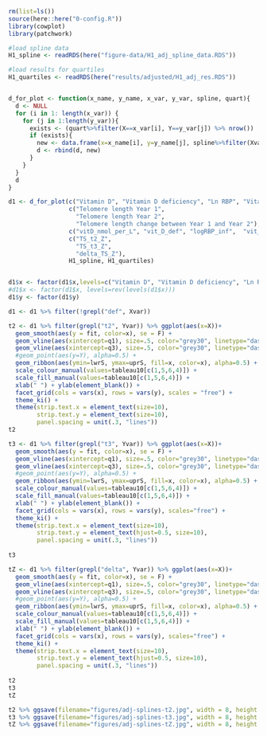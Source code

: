 
```r
rm(list=ls())
source(here::here("0-config.R"))
library(cowplot)
library(patchwork)

#load spline data
H1_spline <- readRDS(here("figure-data/H1_adj_spline_data.RDS"))

#load results for quartiles
H1_quartiles <- readRDS(here("results/adjusted/H1_adj_res.RDS"))


d_for_plot <- function(x_name, y_name, x_var, y_var, spline, quart){
  d <- NULL
  for (i in 1: length(x_var)) {
    for (j in 1:length(y_var)){
      exists <- (quart%>%filter(X==x_var[i], Y==y_var[j]) %>% nrow()) != 0
      if (exists){
        new <- data.frame(x=x_name[i], y=y_name[j], spline%>%filter(Xvar==x_var[i], Yvar==y_var[j]), quart%>%filter(X==x_var[i], Y==y_var[j])%>%select(q1, q3))
        d <- rbind(d, new)
      }
    }
  }
  d
}
```

```r

d1 <- d_for_plot(c("Vitamin D", "Vitamin D deficiency", "Ln RBP", "Vitamin A deficiency","Ln ferritin", "Ln sTfR", "Iron deficiency"),
                 c("Telomere length Year 1",
                   "Telomere length Year 2",
                   "Telomere length change between Year 1 and Year 2"), 
                 c("vitD_nmol_per_L", "vit_D_def", "logRBP_inf",  "vit_A_def", "logFERR_inf", "logSTFR_inf", "iron_def"),   
                 c("TS_t2_Z",
                   "TS_t3_Z",
                   "delta_TS_Z"),
                 H1_spline, H1_quartiles)


d1$x <- factor(d1$x,levels=c("Vitamin D", "Vitamin D deficiency", "Ln RBP", "Vitamin A deficiency","Ln ferritin", "Ln sTfR", "Iron deficiency"))
#d1$x <- factor(d1$x, levels=rev(levels(d1$x)))
d1$y <- factor(d1$y)

d1 <- d1 %>% filter(!grepl("def", Xvar))

t2 <- d1 %>% filter(grepl("t2", Yvar)) %>% ggplot(aes(x=X))+
  geom_smooth(aes(y = fit, color=x), se = F) +
  geom_vline(aes(xintercept=q1), size=.5, color="grey30", linetype="dashed") +
  geom_vline(aes(xintercept=q3), size=.5, color="grey30", linetype="dashed") +
  #geom_point(aes(y=Y), alpha=0.5) +
  geom_ribbon(aes(ymin=lwrS, ymax=uprS, fill=x, color=x), alpha=0.5) + 
  scale_colour_manual(values=tableau10[c(1,5,6,4)]) + 
  scale_fill_manual(values=tableau10[c(1,5,6,4)]) + 
  xlab(" ") + ylab(element_blank()) + 
  facet_grid(cols = vars(x), rows = vars(y), scales = "free") +
  theme_ki() +
  theme(strip.text.x = element_text(size=10),
        strip.text.y = element_text(size=10),
        panel.spacing = unit(.3, "lines"))      
t2


```

``` r
t3 <- d1 %>% filter(grepl("t3", Yvar)) %>% ggplot(aes(x=X))+
  geom_smooth(aes(y = fit, color=x), se = F) +
  geom_vline(aes(xintercept=q1), size=.5, color="grey30", linetype="dashed") +
  geom_vline(aes(xintercept=q3), size=.5, color="grey30", linetype="dashed") +
  #geom_point(aes(y=Y), alpha=0.5) +
  geom_ribbon(aes(ymin=lwrS, ymax=uprS, fill=x, color=x), alpha=0.5) + 
  scale_colour_manual(values=tableau10[c(1,5,6,4)]) + 
  scale_fill_manual(values=tableau10[c(1,5,6,4)]) + 
  xlab(" ") + ylab(element_blank()) + 
  facet_grid(cols = vars(x), rows = vars(y), scales="free") +
  theme_ki() +
  theme(strip.text.x = element_text(size=10),
        strip.text.y = element_text(hjust=0.5, size=10),
        panel.spacing = unit(.3, "lines"))      
  
t3

```

``` r
tZ <- d1 %>% filter(grepl("delta", Yvar)) %>% ggplot(aes(x=X))+
  geom_smooth(aes(y = fit, color=x), se = F) +
  geom_vline(aes(xintercept=q1), size=.5, color="grey30", linetype="dashed") +
  geom_vline(aes(xintercept=q3), size=.5, color="grey30", linetype="dashed") +
  #geom_point(aes(y=Y), alpha=0.5) +
  geom_ribbon(aes(ymin=lwrS, ymax=uprS, fill=x, color=x), alpha=0.5) + 
  scale_colour_manual(values=tableau10[c(1,5,6,4)]) + 
  scale_fill_manual(values=tableau10[c(1,5,6,4)]) + 
  xlab(" ") + ylab(element_blank()) + 
  facet_grid(cols = vars(x), rows = vars(y), scales="free") +
  theme_ki() +
  theme(strip.text.x = element_text(size=10),
        strip.text.y = element_text(hjust=0.5, size=10),
        panel.spacing = unit(.3, "lines"))      
  
t2
t3
tZ


```

``` r
t2 %>% ggsave(filename="figures/adj-splines-t2.jpg", width = 8, height = 9)
t3 %>% ggsave(filename="figures/adj-splines-t3.jpg", width = 8, height = 9)
tZ %>% ggsave(filename="figures/adj-splines-tZ.jpg", width = 8, height = 9)
```